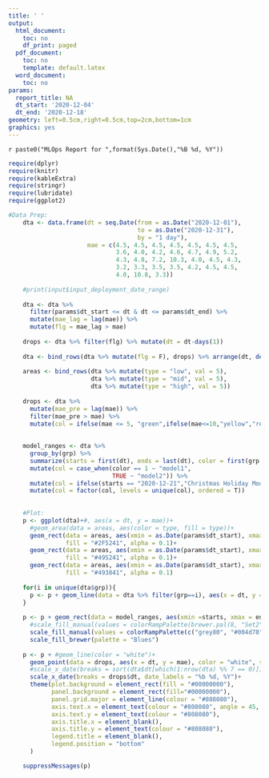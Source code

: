 ```yaml
---
title: ' '
output:
  html_document:
    toc: no
    df_print: paged
  pdf_document:
    toc: no
    template: default.latex
  word_document:
    toc: no
params:
  report_title: NA
  dt_start: '2020-12-04'
  dt_end: '2020-12-18'
geometry: left=0.5cm,right=0.5cm,top=2cm,bottom=1cm
graphics: yes
---
```


\definecolor{hightlightColor}{HTML}{D3D3D3}

\captionsetup[table]{labelformat=empty}

\huge `r paste0("MLOps Report for ",format(Sys.Date(),"%B %d, %Y"))`
  
  
```r
require(dplyr)
require(knitr)
require(kableExtra)
require(stringr)
require(lubridate)
require(ggplot2)
```

```r

#Data Prep:
    dta <- data.frame(dt = seq.Date(from = as.Date("2020-12-01"),
                                    to = as.Date("2020-12-31"),
                                    by = "1 day"),
                      mae = c(4.5, 4.5, 4.5, 4.5, 4.5, 4.5, 4.5,
                              3.6, 4.0, 4.2, 4.6, 4.7, 4.9, 5.2,
                              4.3, 4.8, 7.2, 10.3, 4.0, 4.5, 4.3,
                              3.2, 3.3, 3.5, 3.5, 4.2, 4.5, 4.5,
                              4.0, 10.8, 3.3))
    
    #print(input$input_deployment_date_range)
    
    dta <- dta %>% 
      filter(params$dt_start <= dt & dt <= params$dt_end) %>% 
      mutate(mae_lag = lag(mae)) %>% 
      mutate(flg = mae_lag > mae)
    
    drops <- dta %>% filter(flg) %>% mutate(dt = dt-days(1))
    
    dta <- bind_rows(dta %>% mutate(flg = F), drops) %>% arrange(dt, desc(mae)) %>% mutate(grp = cumsum(flg))
    
    areas <- bind_rows(dta %>% mutate(type = "low", val = 5),
                       dta %>% mutate(type = "mid", val = 5),
                       dta %>% mutate(type = "high", val = 5))
    
    drops <- dta %>% 
      mutate(mae_pre = lag(mae)) %>% 
      filter(mae_pre > mae) %>% 
      mutate(col = ifelse(mae <= 5, "green",ifelse(mae<=10,"yellow","red")))
    
    
    model_ranges <- dta %>% 
      group_by(grp) %>% 
      summarize(starts = first(dt), ends = last(dt), color = first(grp %% 2 + 1)) %>% 
      mutate(col = case_when(color == 1 ~ "model1",
                             TRUE ~ "model2")) %>% 
      mutate(col = ifelse(starts == "2020-12-21","Christmas Holiday Model",col)) %>% 
      mutate(col = factor(col, levels = unique(col), ordered = T))
    
    
    #Plot:
    p <- ggplot(dta)+#, aes(x = dt, y = mae))+
      #geom_area(data = areas, aes(color = type, fill = type))+
      geom_rect(data = areas, aes(xmin = as.Date(params$dt_start), xmax = as.Date(params$dt_end), ymin = 0, ymax = 5),
                fill = "#2F5241", alpha = 0.1)+
      geom_rect(data = areas, aes(xmin = as.Date(params$dt_start), xmax = as.Date(params$dt_end), ymin = 5, ymax = 10),
                fill = "#495241", alpha = 0.1)+
      geom_rect(data = areas, aes(xmin = as.Date(params$dt_start), xmax = as.Date(params$dt_end), ymin = 10, ymax = 15),
                fill = "#493841", alpha = 0.1)
    
    for(i in unique(dta$grp)){
      p <- p + geom_line(data = dta %>% filter(grp==i), aes(x = dt, y = mae), color = "white")
    }
    
    p <- p + geom_rect(data = model_ranges, aes(xmin =starts, xmax = ends, ymin = -2, ymax =0, fill = col))+
      #scale_fill_manual(values = colorRampPalette(brewer.pal(8, "Set2"))(10)) #the 10 here is how many resulting colors
      scale_fill_manual(values = colorRampPalette(c("grey80", "#004d78"))(length(unique(model_ranges$col)))) #the 10 here is how many resulting colors
      scale_fill_brewer(palette = "Blues")
      
    p <- p + #geom_line(color = "white")+
      geom_point(data = drops, aes(x = dt, y = mae), color = "white", size = 2.5)+
      #scale_x_date(breaks = sort(dta$dt[which(1:nrow(dta) %% 7 == 0)]), date_labels = "%b %d, %Y")+
      scale_x_date(breaks = drops$dt, date_labels = "%b %d, %Y")+
      theme(plot.background = element_rect(fill = "#00000000"),
            panel.background = element_rect(fill="#00000000"),
            panel.grid.major = element_line(colour = "#808080"),
            axis.text.x = element_text(colour = "#808080", angle = 45, hjust = 1),
            axis.text.y = element_text(colour = "#808080"),
            axis.title.x = element_blank(),
            axis.title.y = element_text(colour = "#808080"),
            legend.title = element_blank(),
            legend.position = "bottom"
      )

    suppressMessages(p)

```


